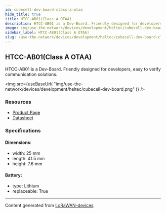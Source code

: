 ```yaml
---
id: cubecell-dev-board-class-a-otaa
hide_title: true
title: HTCC-AB01(Class A OTAA)
description: HTCC-AB01 is a Dev-Board. Friendly designed for developers, easy to verify communication solutions.
image: img/use-the-network/devices/development/heltec/cubecell-dev-board.png
sidebar_label: HTCC-AB01(Class A OTAA)
slug: /use-the-network/devices/development/heltec/cubecell-dev-board-class-a-otaa
---
```



## HTCC-AB01(Class A OTAA)

HTCC-AB01 is a Dev-Board. Friendly designed for developers, easy to verify communication solutions.

<img
src={useBaseUrl(
"img/use-the-network/devices/development/heltec/cubecell-dev-board.png"
)}
/>

### Resources

- [Product Page](https://heltec.org/project/htcc-ab01/)
- [Datasheet](https://heltec.org/project/htcc-ab01/#1552557147424-7f1ec-5c652144-e1d6)

### Specifications

#### Dimensions:
- width: 25 mm
- length: 41.5 mm
- height: 7.6 mm
#### Battery: 
- type: Lithium
- replaceable: True



---
Content generated from [LoRaWAN-devices](https://github.com/TheThingsNetwork/lorawan-devices)
